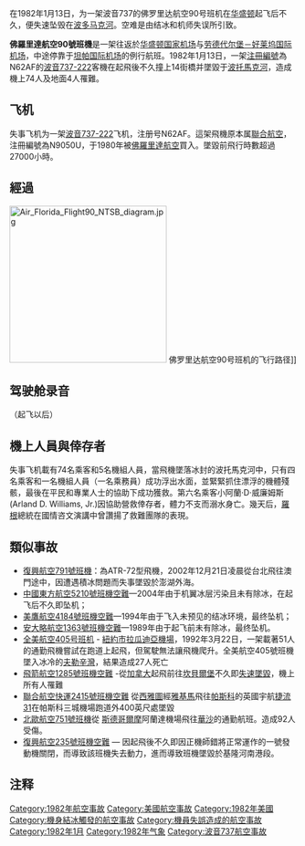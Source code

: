 {{多個問題|

{{Expand English|Air Florida Flight 90}}
{{Expand|time=2013-12-25T08:08:11+00:00 }}
}}
在1982年1月13日，为一架波音737的佛罗里达航空90号班机在[[华盛顿|华盛顿]]起飞后不久，便失速坠毁在[[波多马克河|波多马克河]]。空难是由结冰和机师失误所引致。

{{Infobox Airliner accident|name=佛罗里达航空90号班机空难|
Crash image=Boeing 737-222, Air Florida AN1047605.jpg|
Image caption=佛罗里达航空的类似飞机|
Date=1982年1月13日|
Type=引擎因冰塊擋住引致讀數錯誤、機員失誤|
Site={{USA}}[[华盛顿|华盛顿]][[波托马克河|波托马克河]]|
Fatalities=78(包括地面4人)|
Injuries=5|
Aircraft Type=[[波音737|波音737-222]]|
|Origin= {{USA}}[[罗纳德·里根华盛顿国家机场|华盛顿国家机场]]
|stopover = [[坦帕国际机场|坦帕国际机场]]<ref name="AfterwardNYT">"[http://query.nytimes.com/gst/fullpage.html?res=9B02E6DA143BF937A3575BC0A9649C8B63 Afterward]," ''[[The_New_York_Times|The New York Times]]''</ref>
|Destination= {{USA}}[[劳德代尔堡－好莱坞国际机场|劳德代尔堡－好莱坞国际机场]]
|Operator={{Link-en|佛罗里达航空|Air Florida}}|
Tail Number=N62AF|
Passengers=74|
Crew=5|
Survivors=5|
}}

'''佛羅里達航空90號班機'''是一架往返於[[罗纳德·里根华盛顿国家机场|华盛顿国家机场]]与[[劳德代尔堡－好莱坞国际机场|劳德代尔堡－好莱坞国际机场]]，中途停靠于[[坦帕国际机场|坦帕国际机场]]的例行航班。1982年1月13日，一架[[注冊編號|注冊編號]]為N62AF的[[波音737|波音737-222]]客機在起飛後不久撞上14街橋并墜毀于[[波托馬克河|波托馬克河]]，造成機上74人及地面4人罹難。

==飞机==
失事飞机为一架[[波音737|波音737-222]]飞机，注册号N62AF。這架飛機原本属[[聯合航空|聯合航空]]，注冊編號為N9050U，于1980年被[[佛羅里達航空|佛羅里達航空]]買入。墜毀前飛行時數超過27000小時。

==經過==

[[Image:Air_Florida_Flight90_NTSB_diagram.jpg|275px]] 佛罗里达航空90号班机的飞行路径]]

==驾驶舱录音==

{{quote|'''15:59:32 CAM-1''' Okay, your throttles.好的，你来控制油门<p>
'''15:59:35 [SOUND OF ENGINE SPOOLUP]引擎转速迅速上升声 '''<p>
'''15:59:49 CAM-1''' Holler if you need the wipers.打开雨刷吧 <p>
'''15:59:51 CAM-1''' It's spooled. Real cold, real cold.被卷起来了。天气真冷 <p>
'''15:59:58 CAM-2''' God, look at that thing. That don't seem right, does it? Uh, that's not right.看。那看起来不正常啊?嗯，读数好像是错的 <p>
'''16:00:09 CAM-1''' Yes it is, there's eighty.没错啊，有80节啊 <p>
'''16:00:10 CAM-2''' Naw, I don't think that's right. Ah, maybe it is.不，可能不对吧……好吧，也许是对的。 <p>
'''16:00:21 CAM-1''' Hundred and twenty. 120节 <p>
'''16:00:23 CAM-2''' I don't know.我不知道 <p>
'''16:00:31 CAM-1''' [[V1_speed#V1|V<sub>1</sub>]]. Easy, [[V2_speed#V2|V<sub>2</sub>]].V1，冷靜，V2|4=Transcript|5=Air Florida Flight 90 Cockpit Voice Recorder}}
（起飞以后）
{{quote|'''16:00:39 [SOUND OF STICKSHAKER STARTS AND CONTINUES UNTIL IMPACT]直到撞击前都有震杆器震杆声 '''<p>
'''16:00:41 TWR''' Palm 90 contact departure control.佛罗里达90联系离场管制 <p>
'''16:00:45 CAM-1''' Forward, forward, easy. We only want five hundred.向前推，向前推，冷靜，持續保持500英尺<p>
'''16:00:48 CAM-1''' Come on forward....forward, just barely climb.快点向前推，保持一点点爬升就好！<p>
'''16:00:59 CAM-1''' Stalling, we're falling! 失速了，我们在往下掉！ <p>
'''16:01:00 CAM-2''' Larry, we're going down, Larry....  拉里，我们要下坠了，拉里… <p>
'''16:01:01 CAM-1''' I know!  我知道！<p>
'''16:01:01 [SOUND OF IMPACT]撞击声'''|4=Transcript|5=Air Florida Flight 90 Cockpit Voice Recorder}}

==機上人員與倖存者==
失事飞机載有74名乘客和5名機組人員，當飛機墜落冰封的波托馬克河中，只有四名乘客和一名機組人員（一名乘務員）成功浮出水面，並緊緊抓住漂浮的機體殘骸，最後在平民和專業人士的協助下成功獲救。第六名乘客小阿蘭·D·威廉姆斯 (Arland D. Williams, Jr.)因協助營救倖存者，體力不支而溺水身亡。幾天后，[[羅根|羅根]]總統在國情咨文演講中曾讚揚了救難團隊的表現。
==類似事故==
* [[復興航空791號班機|復興航空791號班機]]：為ATR-72型飛機，2002年12月21日凌晨從台北飛往澳門途中，因遭遇積冰問題而失事墜毀於澎湖外海。
* [[中國東方航空5210號班機空難|中國東方航空5210號班機空難]]—2004年由于机翼冰层污染且未有除冰，在起飞后不久即坠机；
* [[美鷹航空4184號班機空難|美鷹航空4184號班機空難]]—1994年由于飞入未预见的结冰环境，最终坠机；
* [[安大略航空1363號班機空難|安大略航空1363號班機空難]]—1989年由于起飞前未有除冰，最终坠机。
*[[全美航空405號班機空難|全美航空405号班机]] - [[紐約市|紐約市]][[拉瓜迪亞機場|拉瓜迪亞機場]]，1992年3月22日，一架載著51人的通勤飛機嘗試在跑道上起飛，但駕駛無法讓飛機爬升。全美航空405號班機墜入冰冷的[[夫勒辛灣|夫勒辛灣]]，結果造成27人死亡
* [[飛箭航空1285號班機空難|飛箭航空1285號班機空難]] -從[[加拿大|加拿大]]起飛前往[[坎貝爾堡|坎貝爾堡]]不久即[[失速|失速]][[墜毀|墜毀]]，機上所有人罹難
* [[聯合航空快運2415號班機空難|聯合航空快運2415號班機空難]] 從[[西雅圖|西雅圖]]經[[雅基馬|雅基馬]]飛往[[帕斯科|帕斯科]]的英國宇航[[捷流31|捷流31]]在帕斯科三城機場跑道外400英尺處墜毀
* [[北歐航空751號班機|北歐航空751號班機]]從 [[斯德哥爾摩|斯德哥爾摩]]阿蘭達機場飛往[[華沙|華沙]]的通勤航班。造成92人受傷。
* [[復興航空235號班機空難|復興航空235號班機空難]] — 因起飛後不久即因正機師錯將正常運作的一號發動機關閉，而導致該班機失去動力，進而導致班機墜毀於基隆河南港段。

== 注释 ==
{{Reflist|2}}

{{1982年航空事故}}
{{Mayday NavBox}}

[[Category:1982年航空事故|Category:1982年航空事故]]
[[Category:美國航空事故|Category:美國航空事故]]
[[Category:1982年美國|Category:1982年美國]]
[[Category:機身結冰觸發的航空事故|Category:機身結冰觸發的航空事故]]
[[Category:機員失誤造成的航空事故|Category:機員失誤造成的航空事故]]
[[Category:1982年1月|Category:1982年1月]]
[[Category:1982年气象|Category:1982年气象]]
[[Category:波音737航空事故|Category:波音737航空事故]]